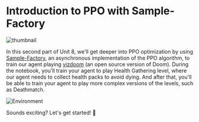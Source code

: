 # Introduction to PPO with Sample-Factory

<img src="https://huggingface.co/datasets/huggingface-deep-rl-course/course-images/resolve/main/en/unit9/thumbnail2.png" alt="thumbnail"/>

In this second part of Unit 8, we'll get deeper into PPO optimization by using [Sample-Factory](https://samplefactory.dev/), an asynchronous implementation of the PPO algorithm, to train our agent playing [vizdoom](https://vizdoom.cs.put.edu.pl/) (an open source version of Doom).
During the notebook, you'll train your agent to play Health Gathering level, where our agent needs to collect health packs to avoid dying. And after that, you'll be able to train your agent to play more complex versions of the levels, such as Deathmatch.

<img src="https://huggingface.co/datasets/huggingface-deep-rl-course/course-images/resolve/main/en/unit10/environments.png" alt="Environment"/>

Sounds exciting? Let's get started! 🚀
